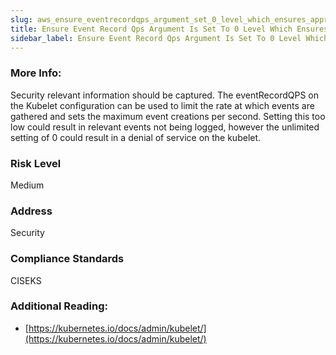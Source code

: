 ```yaml
---
slug: aws_ensure_eventrecordqps_argument_set_0_level_which_ensures_appropriate_event_capture
title: Ensure Event Record Qps Argument Is Set To 0 Level Which Ensures Appropriate Event Capture
sidebar_label: Ensure Event Record Qps Argument Is Set To 0 Level Which Ensures Appropriate Event Capture
---
```


### More Info:

Security relevant information should be captured. The eventRecordQPS on the Kubelet configuration can be used to limit the rate at which events are gathered and sets the maximum event creations per second. Setting this too low could result in relevant events not being logged, however the unlimited setting of 0 could result in a denial of service on the kubelet.

### Risk Level

Medium

### Address

Security

### Compliance Standards

CISEKS


### Additional Reading:

- [https://kubernetes.io/docs/admin/kubelet/](https://kubernetes.io/docs/admin/kubelet/) 

